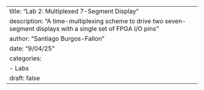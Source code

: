---
title: "Lab 2: Multiplexed 7-Segment Display"
description: "A time-multiplexing scheme to drive two seven-segment displays with a single set of FPGA I/O pins"
author: "Santiago Burgos-Fallon"
date: "9/04/25"
categories:
  - Labs
draft: false
---